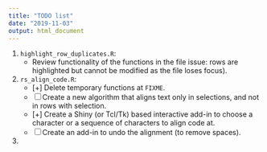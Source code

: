 ```yaml
---
title: "TODO list"
date: "2019-11-03"
output: html_document
---
```



1.  `highlight_row_duplicates.R`:
    * Review functionality of the functions in the file issue: rows are 
      highlighted but cannot be modified as the file loses focus).
2. `rs_align_code.R`:
    * [+] Delete temporary functions at `FIXME`.
    * [ ] Create a new algorithm that aligns text only in selections, and not in
          rows with selection.
    * [+] Create a Shiny (or Tcl/Tk) based interactive add-in to choose a character
          or a sequence of characters to align code at.
    * [ ] Create an add-in to undo the alignment (to remove spaces).
3. 
